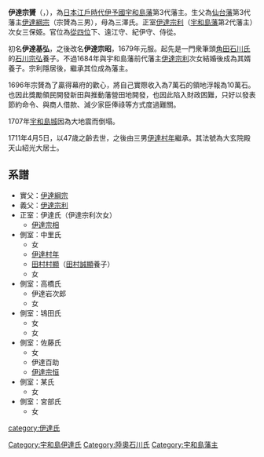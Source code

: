 {{Infobox Officeholder
| name          = 伊達宗贇
| image         = 
| width         =  
| caption       = 
| office        = [[宇和島藩|宇和島藩]]藩主
| term_start    = 1693年
| term_end      = 1711年
| predecessor   = [[伊達宗利|伊達宗利]]
| successor     = [[伊達村年|伊達村年]]

| birth_date    ={{birth date|1665|3|1}}<br>（寬文5年1月15日）
| birth_place   = 
| death_date    ={{death date and age|1711|4|5|1665|3|1}}<br>（宝永8年2月18日）
| death_place   = 
| module = {{日本武士 |child=yes
| 時代 = [[江戶時代|江戶時代]]前期 - 中期
| 改名 = 石川宗昭、基弘、伊達宗贇
| 別名 = 
| 諡号 = 
| 神号 = 
| 戒名 = 大玄院殿天山紹光大居士
| 霊名 = 
| 墓所 = [[愛媛縣|愛媛縣]][[宇和島市|宇和島市]][[等覺寺_(宇和島市)|等覺寺]]
| 官位 = [[從四位|從四位下]][[遠江國|遠江守]]、[[紀伊國|紀伊守]]、[[侍從|侍從]]
| 幕府 = 
| 主君 = 
| 藩   = 
| 氏族 = [[伊達氏|伊達氏]]、[[陸奧石川氏|角田石川氏]]、[[伊達氏|宇和島伊達氏]]
| 父 = [[伊達綱宗|伊達綱宗]]
| 母 = [[三澤初子|三澤初子]]
| 養父 = ''[[石川宗弘|石川宗弘]]''、''[[伊達宗利|伊達宗利]]''
| 兄 = [[伊達綱村|綱村]]、[[伊達村和|村和]]
| 弟 = [[伊達村直|村直]]、菊之允、吉十郎、
| 妹 = 夏姬、類姬、三姬、千姬、智惠姬、綺羅姬、那礼姬、牟須姬、由布姬、多家姬
| 妻   = '''三保姬（[[伊達宗利|伊達宗利]]次女）'''
| 側室 = 中里氏、高橋氏、鴇田氏、佐藤氏、宮部氏
| 子   = [[伊達宗相|宗相]]、曾智、岩次郎、'''[[伊達村年|村年]]'''、[[田村村顯|田村村顯]]、百助、[[桑折宗恒|桑折宗恒]]
| 女 = 初、民、清、長、久米、悦、幾久 等人
 }}
}}
'''伊達宗贇'''（{{jpn|j=伊達 宗贇|kana=だて むねよし|rm=Date Muneyoshi}}，{{bd|1665年|3月1日|1711年|4月5日}}），為[[日本|日本]][[江戶時代|江戶時代]][[伊予國|伊予國]][[宇和島藩|宇和島藩]]第3代藩主。生父為[[仙台藩|仙台藩]]第3代藩主[[伊達綱宗|伊達綱宗]]（宗贇為三男），母為三澤氏。正室[[伊達宗利|伊達宗利]]（[[宇和島藩|宇和島藩]]第2代藩主）次女三保姫。官位為[[從四位|從四位]]下、遠江守、紀伊守、侍從。

初名'''伊達基弘'''，之後改名'''伊達宗昭'''，1679年元服。起先是一門衆筆頭[[角田石川氏|角田石川氏]]的[[石川宗弘|石川宗弘]]養子。不過1684年與宇和島藩前代藩主[[伊達宗利|伊達宗利]]次女結婚後成為其婿養子。宗利隱居後，繼承其位成為藩主。

1696年宗贇為了贏得幕府的歡心，將自己實際收入為7萬石的領地浮報為10萬石。也因此獎勵領民開發新田與推動藩營田地開發，也因此陷入財政困難，只好以發表節約命令、與商人借款、減少家臣俸祿等方式度過難關。

1707年[[宇和島城|宇和島城]]因為大地震而倒塌。

1711年4月5日，以47歳之齡去世，之後由三男[[伊達村年|伊達村年]]繼承。其法號為大玄院殿天山紹光大居士。

==系譜==
*實父：[[伊達綱宗|伊達綱宗]]
*義父：[[伊達宗利|伊達宗利]]
*正室：伊達氏（伊達宗利次女） 
**[[伊達宗相|伊達宗相]]
*側室：中里氏 
**女
**[[伊達村年|伊達村年]]
**[[田村村顯|田村村顯]]（[[田村誠顯|田村誠顯]]養子） 
**女
*側室：高橋氏 
**伊達岩次郎
**女
*側室：鴇田氏
**女
**女
*側室：佐藤氏 
**女
**伊達百助
**[[伊達宗恒|伊達宗恒]]
*側室：某氏 
**女
*側室：宮部氏 
**女

{{leader|[[石川宗弘|石川宗弘]]|[[角田石川氏|角田石川氏第6代]]|[[石川宗恆|石川宗恆]]}}
{{伊予宇和島伊達家}}
{{宇和島藩主|伊達氏|3代|1693年 - 1711年}}

[[category:伊達氏|category:伊達氏]]
[[Category:宇和島伊達氏|Category:宇和島伊達氏]]
[[Category:陸奧石川氏|Category:陸奧石川氏]]
[[Category:宇和島藩主|Category:宇和島藩主]]